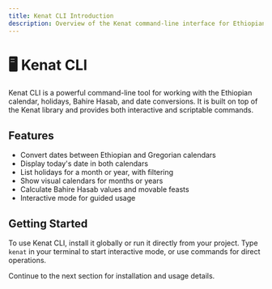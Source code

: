 ```yaml
---
title: Kenat CLI Introduction
description: Overview of the Kenat command-line interface for Ethiopian calendar operations.
---
```


# 🖥️ Kenat CLI

Kenat CLI is a powerful command-line tool for working with the Ethiopian calendar, holidays, Bahire Hasab, and date conversions. It is built on top of the Kenat library and provides both interactive and scriptable commands.

## Features
- Convert dates between Ethiopian and Gregorian calendars
- Display today's date in both calendars
- List holidays for a month or year, with filtering
- Show visual calendars for months or years
- Calculate Bahire Hasab values and movable feasts
- Interactive mode for guided usage

## Getting Started
To use Kenat CLI, install it globally or run it directly from your project. Type `kenat` in your terminal to start interactive mode, or use commands for direct operations.

Continue to the next section for installation and usage details.
